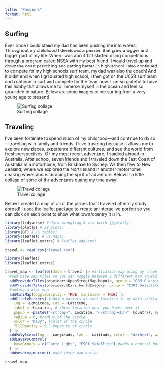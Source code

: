 ```yaml
---
title: "Passions"
format: html
---
```


## Surfing

Ever since I could stand my dad has been pushing me into waves. Throughout my childhood I developed a passion that grew a bigger and bigger part of my life. When I was about 12 I started doing competitions through a program called NSSA with my best friend. I would travel up and down the coast practicing and getting better. In high school I also continued to compete for my high schools surf team, my dad was also the coach! And it didnt end when I graduated high school, I then got on the UCSB surf team and continue to surf and compete for the team now. I am so grateful to have this hobby that allows me to immerse myself in the ocean and feel so grounded in nature. Below are some images of me surfing from a very young age to present!

![Surfing collage](images/collage2.png)

## Traveling

I’ve been fortunate to spend much of my childhood—and continue to do so—traveling with family and friends. I love traveling because it allows me to explore new places, experience different cultures, and see the world from fresh perspectives. On my most recent adventure, I studied abroad in Australia. After school, seven friends and I traveled down the East Coast of Australia in a motorhome, from Brisbane to Sydney. We then flew to New Zealand, where we explored the North Island in another motorhome, chasing waves and embracing the spirit of adventure. Below is a little collage of some of the adventures during my time away!

![Travel collage](images/collage.png)

Below I created a map of all of the places that I traveled after my study abroad! I used the leaflet package to create an interactive portion so you can click on each point to show what town/country it is in.

```r
library(tidyverse) # data wrangling & viz (with {ggplot2})
library(plotly) # JS plots!
library(DT) # JS tables!
library(leaflet) # JS maps!
library(leaflet.extras) # leaflet add-ons!
```

```r
travel <- read_csv("Travel.csv")
```

```r
library(leaflet) 
library(leaflet.extras)

travel_map <- leaflet(data = travel) |> #initialize map using my travel data
  #add base map tiles so you can toggle between 2 different map styels
  addProviderTiles(providers$OpenStreetMap.Mapnik, group = "OSM Classic") |> 
  addProviderTiles(providers$Esri.WorldImagery, group = "ESRI Satellite") |> 
  #adding a mini map 
  addMiniMap(toggleDisplay = TRUE, minimized = TRUE) |> 
  addCircleMarkers( #adding markers at each location in my data set(lat and long)
    lng = ~Longitude, lat = ~Latitude,
    label = ~Location, # shows location when you hover over it
    popup = ~paste0("<strong>", Location, "</strong><br>", Country), #popup shows up when you hardclick with the name of the town and country
    radius = 6, #radius of the circle
    color = "navy", #color of the circle
    fillOpacity = 0.8 #opacity of circle
  ) |> 
  addPolylines(lng = ~Longitude, lat = ~Latitude, color = "darkred", weight = 2) |> #add lines between points to connect them
  addLayersControl(
    baseGroups = c("Carto Light", "ESRI Satellite") #adds a control box to toggle between base map layers
  ) |> 
  addResetMapButton() #add reset map button

travel_map

```
